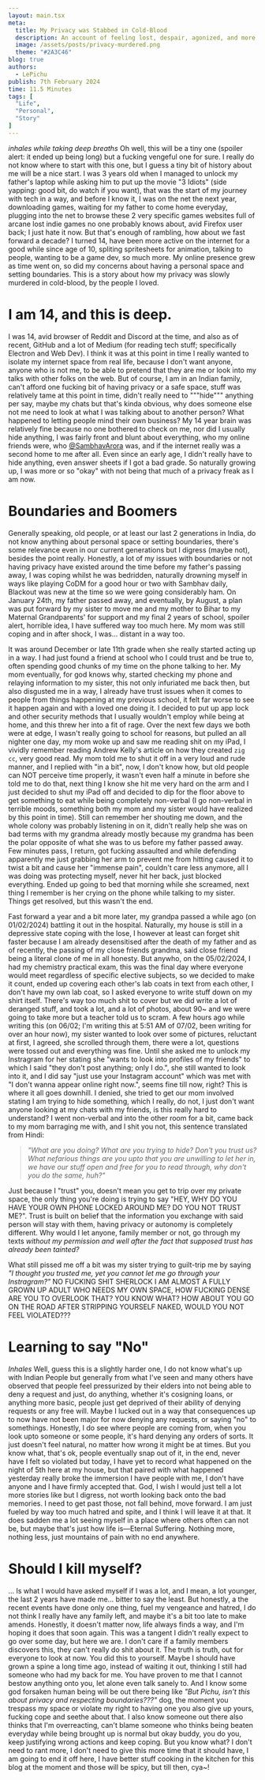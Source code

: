 ```yaml
---
layout: main.tsx
meta:
  title: My Privacy was Stabbed in Cold-Blood
  description: An account of feeling lost, despair, agonized, and more.
  image: /assets/posts/privacy-murdered.png
  theme: "#2A3C46"
blog: true
authors:
  - LePichu
publish: 7th February 2024
time: 11.5 Minutes 
tags: [
  "Life",
  "Personal",
  "Story"
]
---
```

*inhales while taking deep breaths* Oh well, this will be a tiny one (spoiler alert: it ended up being long) but a fucking vengeful one for sure. I really do not know where to start with this one, but I guess a tiny bit of history about me will be a nice start. I was 3 years old when I managed to unlock my father's laptop while asking him to put up the movie "3 Idiots" (side yapping: good bit, do watch if you want), that was the start of my journey with tech in a way, and before I know it, I was on the net the next year, downloading games, waiting for my father to come home everyday, plugging into the net to browse these 2 very specific games websites full of arcane lost indie games no one probably knows about, avid Firefox user back; I just hate it now. But that's enough of rambling, how about we fast forward a decade? I turned 14, have been more active on the internet for a good while since age of 10, spliting spritesheets for animation, talking to people, wanting to be a game dev, so much more. My online presence grew as time went on, so did my concerns about having a personal space and setting boundaries. This is a story about how my privacy was slowly murdered in cold-blood, by the people I loved. 

# I am 14, and this is deep.
I was 14, avid browser of Reddit and Discord at the time, and also as of recent, GitHub and a lot of Medium (for reading tech stuff; specifically Electron and Web Dev). I think it was at this point in time I really wanted to isolate my internet space from real life, because I don't want anyone, anyone who is not me, to be able to pretend that they are me or look into my talks with other folks on the web. But of course, I am in an Indian family, can't afford one fucking bit of having privacy or a safe space, stuff was relatively tame at this point in time, didn't really need to """hide""" anything per say, maybe my chats but that's kinda obvious, why does someone else not me need to look at what I was talking about to another person? What happened to letting people mind their own business? My 14 year brain was relatively fine because no one bothered to check on me, nor did I usually hide anything, I was fairly front and blunt about everything, who my online friends were, who [@SambhavArora](https://www.instagram.com/sambhavaurora) was, and if the internet really was a second home to me after all. Even since an early age, I didn't really have to hide anything, even answer sheets if I got a bad grade. So naturally growing up, I was more or so "okay" with not being that much of a privacy freak as I am now.
# Boundaries and Boomers
Generally speaking, old people, or at least our last 2 generations in India, do not know anything about personal space or setting boundaries, there's some relevance even in our current generations but I digress (maybe not), besides the point really. Honestly, a lot of my issues with boundaries or not having privacy have existed around the time before my father's passing away, I was coping whilst he was bedridden, naturally drowning myself in ways like playing CoDM for a good hour or two with Sambhav daily, Blackout was new at the time so we were going considerably ham. On January 24th, my father passed away, and eventually, by August, a plan was put forward by my sister to move me and my mother to Bihar to my Maternal Grandparents' for support and my final 2 years of school, spoiler alert, horrible idea, I have suffered way too much here. My mom was still coping and in after shock, I was... distant in a way too.

It was around December or late 11th grade when she really started acting up in a way. I had just found a friend at school who I could trust and be true to, often spending good chunks of my time on the phone talking to her. My mom eventually, for god knows why, started checking my phone and relaying information to my sister, this not only infuriated me back then, but also disgusted me in a way, I already have trust issues when it comes to people from things happening at my previous school, it felt far worse to see it happen again and with a loved one doing it. I decided to put up app lock and other security methods that I usually wouldn't employ while being at home, and this threw her into a fit of rage. Over the next few days we both were at edge, I wasn't really going to school for reasons, but pulled an all nighter one day, my mom woke up and saw me reading shit on my iPad, I vividly remember reading Andrew Kelly's article on how they created `zig cc`, very good read. My mom told me to shut it off in a very loud and rude manner, and I replied with "in a bit", now, I don't know how, but old people can NOT perceive time properly, it wasn't even half a minute in before she told me to do that, next thing I know she hit me very hard on the arm and I just decided to shut my iPad off and decided to dip for the floor above to get something to eat while being completely non-verbal (I go non-verbal in terrible moods, something both my mom and my sister would have realized by this point in time). Still can remember her shouting me down, and the whole colony was probably listening in on it, didn't really help she was on bad terms with my grandma already mostly because my grandma has been the polar opposite of what she was to us before my father passed away. Few minutes pass, I return, got fucking assaulted and while defending apparently me just grabbing her arm to prevent me from hitting caused it to twist a bit and cause her "immense pain", couldn't care less anymore, all I was doing was protecting myself, never hit her back, just blocked everything. Ended up going to bed that morning while she screamed, next thing I remember is her crying on the phone while talking to my sister. Things get resolved, but this wasn't the end.

Fast forward a year and a bit more later, my grandpa passed a while ago (on 01/02/2024) battling it out in the hospital. Naturally, my house is still in a depressive state coping with the lose, I however at least can forget shit faster because I am already desensitised after the death of my father and as of recently, the passing of my close friends grandma, said close friend being a literal clone of me in all honesty. But anywho, on the 05/02/2024, I had my chemistry practical exam, this was the final day where everyone would meet regardless of specific elective subjects, so we decided to make it count, ended up covering each other's lab coats in text from each other, I don't have my own lab coat, so I asked everyone to write stuff down on my shirt itself. There's way too much shit to cover but we did write a lot of deranged stuff, and took a lot, and a lot of photos, about 90~ and we were going to take more but a teacher told us to scram. A few hours ago while writing this (on 06/02; I'm writing this at 5:51 AM of 07/02, been writing for over an hour now), my sister wanted to look over some of pictures, reluctant at first, I agreed, she scrolled through them, there were a lot, questions were tossed out and everything was fine. Until she asked me to unlock my Instragram for her stating she "wants to look into profiles of my friends" to which I said "they don't post anything; only I do.", she still wanted to look into it, and I did say "just use your Instagram account" which was met with "I don't wanna appear online right now.", seems fine till now, right? This is where it all goes downhill. I denied, she tried to get our mom involved stating I am trying to hide something, which I really, do not, I just don't want anyone looking at my chats with my friends, is this really hard to understand? I went non-verbal and into the other room for a bit, came back to my mom barraging me with, and I shit you not, this sentence translated from Hindi:

> *"What are you doing? What are you trying to hide? Don't you trust us? What nefarious things are you upto that you are unwilling to let her in, we have our stuff open and free for you to read through, why don't you do the same, huh?"*

Just because I "trust" you, doesn't mean you get to trip over my private space, the only thing you're doing is trying to say "HEY, WHY DO YOU HAVE YOUR OWN PHONE LOCKED AROUND ME? DO YOU NOT TRUST ME?". Trust is built on belief that the information you exchange with said person will stay with them, having privacy or autonomy is completely different. Why would I let anyone, family member or not, go through my texts *without my permission and well after the fact that supposed trust has already been tainted?* 

What still pissed me off a bit was my sister trying to guilt-trip me by saying *"I thought you trusted me, yet you cannot let me go through your Instragram?"* NO FUCKING SHIT SHERLOCK I AM ALMOST A FULLY GROWN UP ADULT WHO NEEDS MY OWN SPACE, HOW FUCKING DENSE ARE YOU TO OVERLOOK THAT? YOU KNOW WHAT? HOW ABOUT YOU GO ON THE ROAD AFTER STRIPPING YOURSELF NAKED, WOULD YOU NOT FEEL VIOLATED??? 
# Learning to say "No"
*Inhales* Well, guess this is a slightly harder one, I do not know what's up with Indian People but generally from what I've seen and many others have observed that people feel pressurized by their elders into not being able to deny a request and just, do anything, whether it's cosigning loans, or anything more basic, people just get deprived of their ability of denying requests or any free will. Maybe I lucked out in a way that consequences up to now have not been major for now denying any requests, or saying "no" to somethings. Honestly, I do see where people are coming from, when you look upto someone or some people, it's hard denying any orders of sorts. It just doesn't feel natural, no matter how wrong it might be at times. But you know what, that's ok, people eventually snap out of it, in the end, never have I felt so violated but today, I have yet to record what happened on the night of 5th here at my house, but that paired with what happened yesterday really broke the immersion I have people with me, I don't have anyone and I have firmly accepted that. God, I wish I would just tell a lot more stories like but I digress, not worth looking back onto the bad memories. I need to get past those, not fall behind, move forward. I am just fueled by way too much hatred and spite, and I think I will leave it at that. It does sadden me a lot seeing myself in a place where others often can not be, but maybe that's just how life is—Eternal Suffering. Nothing more, nothing less, just mountains of pain with no end anywhere.

# Should I kill myself?
... Is what I would have asked myself if I was a lot, and I mean, a lot younger, the last 2 years have made me... bitter to say the least. But honestly, a the recent events have done only one thing, fuel my vengeance and hatred, I do not think I really have any family left, and maybe it's a bit too late to make amends. Honestly, it doesn't matter now, life always finds a way, and I'm hoping it does that soon again. This was a tangent I didn't really expect to go over some day, but here we are. I don't care if a family members discovers this, they can't really do shit about it. The truth is truth, out for everyone to look at now. You did this to yourself. Maybe I should have grown a spine a long time ago, instead of waiting it out, thinking I still had someone who had my back for me. You have proven to me that I cannot bestow anything onto you, let alone even talk sanely to. And I know some god forsaken human being will be out there being like *"But Pichu, isn't this about privacy and respecting boundaries???"* dog, the moment you trespass my space or violate my right to having one you also give up yours, fucking cope and seethe about that. I also know someone out there also thinks that I'm overreacting, can't blame someone who thinks being beaten everyday while being brought up is normal but okay buddy, you do you, keep justifying wrong actions and keep coping. But you know what? I don't need to rant more, I don't need to give this more time that it should have, I am going to end it off here, I have better stuff cooking in the kitchen for this blog at the moment and those will be spicy, but till then, cya~!
